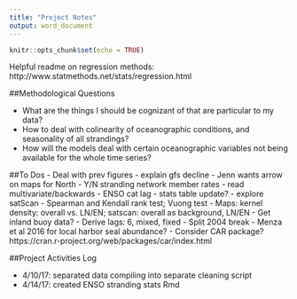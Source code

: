 ```yaml
---
title: "Project Notes"
output: word_document
---
```


```r
knitr::opts_chunk$set(echo = TRUE)
```

Helpful readme on regression methods: http://www.statmethods.net/stats/regression.html

##Methodological Questions

- What are the things I should be cognizant of that are particular to my data? 
- How to deal with colinearity of oceanographic conditions, and seasonality of all strandings?
- How will the models deal with certain oceanographic variables not being available for the whole time series?

##To Dos
- Deal with prev figures - explain gfs decline
- Jenn wants arrow on maps for North
- Y/N stranding network member rates
- read multivariate/backwards
- ENSO cat lag
- stats table update?
- explore satScan
- Spearman and Kendall rank test; Vuong test
- Maps: kernel density: overall vs. LN/EN; satscan: overall as background, LN/EN
- Get inland buoy data?
- Derive lags: 6, mixed, fixed
- Split 2004 break
- Menza et al 2016 for local harbor seal abundance?
- Consider CAR package? https://cran.r-project.org/web/packages/car/index.html 

##Project Activities Log

- 4/10/17: separated data compiling into separate cleaning script
- 4/14/17: created ENSO stranding stats Rmd
